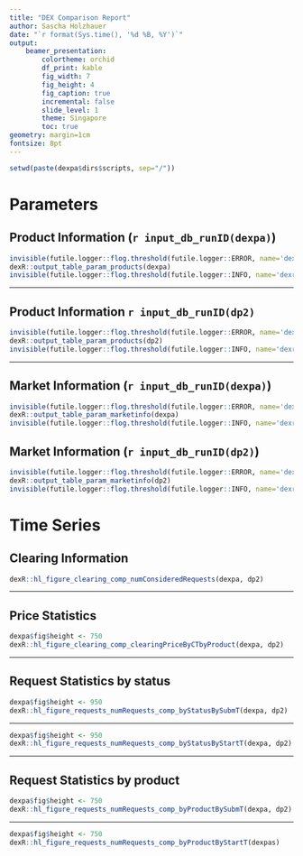 ```yaml
---
title: "DEX Comparison Report"
author: Sascha Holzhauer
date: "`r format(Sys.time(), '%d %B, %Y')`"
output:
    beamer_presentation:
        colortheme: orchid
        df_print: kable
        fig_width: 7
        fig_height: 4
        fig_caption: true
        incremental: false
        slide_level: 1
        theme: Singapore
        toc: true
geometry: margin=1cm
fontsize: 8pt
---
```


```r
setwd(paste(dexpa$dirs$scripts, sep="/"))
```

# Parameters
## Product Information (`r input_db_runID(dexpa)`)
```r
invisible(futile.logger::flog.threshold(futile.logger::ERROR, name='dexr'))
dexR::output_table_param_products(dexpa)
invisible(futile.logger::flog.threshold(futile.logger::INFO, name='dexr'))
```
***
## Product Information `r input_db_runID(dp2)`
```r
invisible(futile.logger::flog.threshold(futile.logger::ERROR, name='dexr'))
dexR::output_table_param_products(dp2)
invisible(futile.logger::flog.threshold(futile.logger::INFO, name='dexr'))
```
***
## Market Information (`r input_db_runID(dexpa)`)
```r
invisible(futile.logger::flog.threshold(futile.logger::ERROR, name='dexr'))
dexR::output_table_param_marketinfo(dexpa)
invisible(futile.logger::flog.threshold(futile.logger::INFO, name='dexr'))
```
## Market Information (`r input_db_runID(dp2)`)
```r
invisible(futile.logger::flog.threshold(futile.logger::ERROR, name='dexr'))
dexR::output_table_param_marketinfo(dp2)
invisible(futile.logger::flog.threshold(futile.logger::INFO, name='dexr'))
```

# Time Series
## Clearing Information

```r
dexR::hl_figure_clearing_comp_numConsideredRequests(dexpa, dp2)
```

***

## Price Statistics
```r
dexpa$fig$height <- 750
dexR::hl_figure_clearing_comp_clearingPriceByCTbyProduct(dexpa, dp2)
```

***

## Request Statistics by status
```r
dexpa$fig$height <- 950
dexR::hl_figure_requests_numRequests_comp_byStatusBySubmT(dexpa, dp2)
```

***

```r
dexpa$fig$height <- 950
dexR::hl_figure_requests_numRequests_comp_byStatusByStartT(dexpa, dp2)
```

***

## Request Statistics by product
```r
dexpa$fig$height <- 750
dexR::hl_figure_requests_numRequests_comp_byProductBySubmT(dexpa, dp2)
```

***

```r
dexpa$fig$height <- 750
dexR::hl_figure_requests_numRequests_comp_byProductByStartT(dexpas)
```

